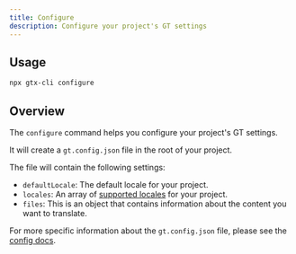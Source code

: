 ```yaml
---
title: Configure
description: Configure your project's GT settings
---
```



## Usage

```bash
npx gtx-cli configure
```

## Overview

The `configure` command helps you configure your project's GT settings.

It will create a `gt.config.json` file in the root of your project.

The file will contain the following settings:

- `defaultLocale`: The default locale for your project.
- `locales`: An array of [supported locales](/docs/platform/locale-strings#supported-locales) for your project.
- `files`: This is an object that contains information about the content you want to translate.

For more specific information about the `gt.config.json` file, please see the [config docs](/docs/cli/reference/config).
